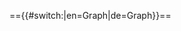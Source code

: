 =={{#switch:{{USERLANGUAGECODE}}|en=Graph|de=Graph}}==
<div style="width: 100%;" class="InteractiveSemanticGraph" data-config='{ "root":"{{FULLPAGENAME}}", "properties":["Subproperty of","-Subproperty of","HasDisplayUnit","HasMainUnit"], "ignore_properties":["IsA"], "permalink":true, "depth":5, "edit": true}'></div>
<br>
<br>
